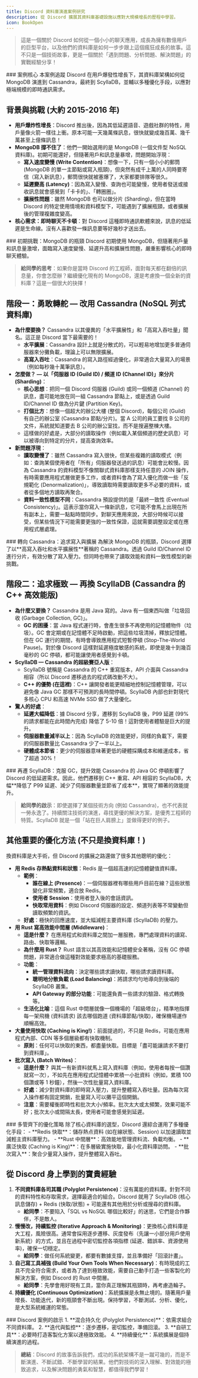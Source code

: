 ```yaml
---
title: Discord 資料庫演進案例研究
description: 從 Discord 擴展其資料庫基礎設施以應對大規模增長的歷程中學習。
icon: BookOpen
---
```


> 這是一個關於 Discord 如何從一個小小的聊天應用，成長為擁有數億用戶的巨型平台，以及他們的資料庫是如何一步步跟上這個瘋狂成長的故事。這不只是一個技術故事，更是一個關於「遇到問題、分析問題、解決問題」的實戰經驗分享！

<Callout type="info">
### 案例核心
本案例追蹤 Discord 在用戶爆發性增長下，其資料庫架構如何從 MongoDB 演進到 Cassandra，最終到 ScyllaDB，並輔以多種優化手段，以應對極端規模的即時通訊需求。
</Callout>

## 背景與挑戰 (大約 2015-2016 年)

*   **用戶爆炸性增長**：Discord 推出後，因為其低延遲語音、遊戲社群的特性，用戶量像火箭一樣往上衝。原本可能一天幾萬條訊息，很快就變成幾百萬、幾千萬甚至上億條訊息！
*   **MongoDB 撐不住了**：他們一開始選用的是 MongoDB (一個文件型 NoSQL 資料庫)。初期可能還好，但隨著用戶和訊息量暴增，問題開始浮現：
    *   **寫入速度變慢 (Write Contention)**：想像一下，只有一個小小的郵筒 (MongoDB 的單一主節點或寫入瓶頸)，但突然有成千上萬的人同時要寄信（寫入新訊息），郵筒很快就被塞爆了，大家都要排隊等很久。
    *   **延遲變高 (Latency)**：因為寫入變慢、查詢也可能變慢，使用者發送或接收訊息就會感覺到「卡卡的」、「轉圈圈」。
    *   **擴展性問題**：雖然 MongoDB 也可以做分片 (Sharding)，但在當時 Discord 的特定使用情境和資料模型下，可能遇到了擴展瓶頸，或者擴展後的管理複雜度變高。
*   **核心需求：即時聊天不卡頓**：對 Discord 這種即時通訊軟體來說，訊息的低延遲是生命線。沒有人喜歡發一條訊息要等好幾秒才送出去。

<Callout type="info">
### 初期挑戰：MongoDB 的瓶頸
Discord 初期使用 MongoDB，但隨著用戶量和訊息量激增，面臨寫入速度變慢、延遲升高和擴展性問題，嚴重影響核心的即時聊天體驗。
</Callout>

> **給同學的思考**：如果你是當時 Discord 的工程師，面對每天都在翻倍的訊息量，你會怎麼辦？繼續優化現有的 MongoDB，還是考慮換一個全新的資料庫？這是一個很大的抉擇！

## 階段一：勇敢轉舵 — 改用 Cassandra (NoSQL 列式資料庫)

*   **為什麼要換？** Cassandra 以其優異的「水平擴展性」和「高寫入吞吐量」聞名。這正是 Discord 當下最需要的！
    *   **水平擴展**：Cassandra 設計上就是分散式的，可以輕易地增加更多普通伺服器來分攤負載，理論上可以無限擴展。
    *   **高寫入吞吐**：Cassandra 的寫入路徑經過優化，非常適合大量寫入的場景（例如每秒幾十萬筆訊息）。
*   **怎麼做？ — 以「伺服器 ID (Guild ID) / 頻道 ID (Channel ID)」來分片 (Sharding)**：
    *   **核心思想**：把同一個 Discord 伺服器 (Guild) 或同一個頻道 (Channel) 的訊息，盡可能地放在同一組 Cassandra 節點上，或是透過 Guild ID/Channel ID 做為分片鍵 (Partition Key)。
    *   **打個比方**：想像一個超大的辦公大樓 (整個 Discord)，每個公司 (Guild) 有自己的辦公室 (Cassandra 節點/分片)。當 A 公司的員工要找 B 公司的文件，系統就知道要去 B 公司的辦公室找，而不是搜遍整棟大樓。
    *   這樣做的好處是，大部分的讀取操作（例如載入某個頻道的歷史訊息）可以被導向到特定的分片，提高查詢效率。
*   **新問題浮現**：
    *   **讀取變慢了**：雖然 Cassandra 寫入很快，但某些複雜的讀取模式（例如：查詢某個使用者在「所有」伺服器發送過的訊息）可能會比較慢。因為 Cassandra 的資料模型不像關聯式資料庫那樣支持任意的 JOIN 操作，有時需要應用程式層做更多工作，或者資料會為了寫入優化而做一些「反規範化 (Denormalization)」，導致讀取時需要讀取更多不必要的資料，或者從多個地方讀取再聚合。
    *   **資料一致性模型不同**：Cassandra 預設提供的是「最終一致性 (Eventual Consistency)」。這表示當你寫入一條新訊息，它可能不會馬上出現在所有副本上，需要一點點時間同步。對聊天應用來說，大部分時候可以接受，但某些情況下可能需要更強的一致性保證，這就需要調整設定或在應用程式層處理。

<Callout type="info">
### 轉向 Cassandra：追求寫入與擴展
為解決 MongoDB 的瓶頸，Discord 選擇了以**高寫入吞吐和水平擴展性**著稱的 Cassandra。透過 Guild ID/Channel ID 進行分片，有效分散了寫入壓力。但同時也帶來了讀取效能和資料一致性模型的新挑戰。
</Callout>

## 階段二：追求極致 — 再換 ScyllaDB (Cassandra 的 C++ 高效能版)

*   **為什麼又要換？** Cassandra 是用 Java 寫的。Java 有一個東西叫做「垃圾回收 (Garbage Collection, GC)」。
    *   **GC 的困擾**：當 Java 程式運行時，會產生很多不再使用的記憶體物件（垃圾）。GC 會定期或在記憶體不足時啟動，把這些垃圾清掉，釋放記憶體。但在 GC 運行的期間，有時會導致應用程式短暫停頓 (Stop-The-World Pause)。對於像 Discord 這樣對延遲極度敏感的系統，即使是幾十到幾百毫秒的 GC 停頓，都可能讓使用者感覺到卡頓。
*   **ScyllaDB — Cassandra 的超級賽亞人版**：
    *   ScyllaDB 號稱是 Cassandra 的 C++ 重寫版本，API 介面與 Cassandra 相容（所以 Discord 遷移過去的程式碼改動不大）。
    *   **C++ 的優勢 (在這裡)**：C++ 讓開發者能更精細地控制記憶體管理，可以避免像 Java GC 那樣不可預測的長時間停頓。ScyllaDB 內部也針對現代多核心 CPU 和高速 NVMe SSD 做了大量優化。
*   **驚人的好處**：
    *   **延遲大幅降低**：據 Discord 分享，遷移到 ScyllaDB 後，P99 延遲 (99% 的請求都能在此時間內完成) 降低了 5-10 倍！這對使用者體驗是巨大的提升。
    *   **伺服器數量減半以上**：因為 ScyllaDB 的效能更好，同樣的負載下，需要的伺服器數量比 Cassandra 少了一半以上。
    *   **硬體成本節省**：更少的伺服器意味著更低的硬體採購成本和維運成本，省了超過 30%！

<Callout type="info">
### 再遷 ScyllaDB：克服 GC，提升效能
Cassandra 的 Java GC 停頓影響了 Discord 的低延遲需求。因此，他們遷移到 C++ 重寫、API 相容的 ScyllaDB，大幅**降低了 P99 延遲、減少了伺服器數量並節省了成本**，實現了顯著的效能提升。
</Callout>

> **給同學的啟示**：即使選擇了某個技術方向 (例如 Cassandra)，也不代表就一勞永逸了。持續關注技術的演進，尋找更優的解決方案，是優秀工程師的特質。ScyllaDB 就是一個「站在巨人肩膀上」並做得更好的例子。

## 其他重要的優化方法 (不只是換資料庫！)

換資料庫是大手術，但 Discord 的擴展之路還做了很多其他聰明的優化：

*   **用 Redis 存熱點資料和狀態**：Redis 是一個超高速的記憶體鍵值資料庫。
    *   **範例**：
        *   **誰在線上 (Presence)**：一個伺服器裡有哪些用戶目前在線？這些狀態變化非常頻繁，適合放 Redis。
        *   **使用者 Session**：使用者登入後的會話資訊。
        *   **快取常用資料**：例如 Discord 伺服器的設定、頻道列表等不常變動但讀取頻繁的資訊。
    *   **好處**：極快的回應速度，並大幅減輕主要資料庫 (ScyllaDB) 的壓力。
*   **用 Rust 寫高效能中間層 (Middleware)**：
    *   **這是什麼？** 在應用程式和資料庫之間加一層服務，專門處理資料的讀寫、路由、快取等邏輯。
    *   **為什麼用 Rust？** Rust 語言以其高效能和記憶體安全著稱，沒有 GC 停頓問題，非常適合做這種對效能要求極高的基礎服務。
    *   **功能**：
        *   **統一管理資料流向**：決定哪些請求讀快取，哪些請求讀資料庫。
        *   **聰明地分散負載 (Load Balancing)**：將請求均勻地導向到後端的 ScyllaDB 叢集。
        *   **API Gateway 的部分功能**：可能還負責一些請求的驗證、格式轉換等。
    *   **生活化比喻**：這個 Rust 中間層就像一個機場的「超級塔台」，精準地指揮每一架飛機 (資料請求) 該去哪個跑道 (資料庫節點/快取)，確保機場運作順暢高效。
*   **大量使用快取 (Caching is King!)**：前面提過的，不只是 Redis，可能在應用程式內部、CDN 等多個層級都有快取機制。
    *   **原則**：任何可以快取的東西，都盡量快取。目標是「盡可能讓請求不要打到資料庫」。
*   **批次寫入 (Batch Writes)**：
    *   **這是什麼？** 與其一有新資料就馬上寫入資料庫（例如，使用者每按一個讚就寫一次），不如先在應用程式記憶體中累積一小批資料（例如，累積 100 個讚或等 1 秒鐘），然後一次性批量寫入資料庫。
    *   **好處**：減少對資料庫的即時寫入壓力，提升整體寫入吞吐量。因為每次寫入操作都有固定開銷，批量寫入可以攤平這個開銷。
    *   **注意**：需要權衡即時性和批次大小/頻率。批次太大或太頻繁，效果可能不好；批次太小或間隔太長，使用者可能會感覺到延遲。

<Callout type="info">
### 多管齊下的優化策略
除了核心資料庫的選型，Discord 還綜合運用了多種優化手段：
- **Redis 快取**：儲存熱点資料 (如在線狀態、Session) 以加速讀取並減輕主資料庫壓力。
- **Rust 中間層**：高效能地管理資料流、負載均衡。
- **廣泛快取 (Caching is King)**：在多層級實施快取，最小化資料庫訪問。
- **批次寫入**：聚合少量寫入操作，提升整體寫入吞吐。
</Callout>

## 從 Discord 身上學到的寶貴經驗

1.  **不同資料庫各司其職 (Polyglot Persistence)**：沒有萬能的資料庫。針對不同的資料特性和存取需求，選擇最適合的組合。Discord 就用了 ScyllaDB (核心訊息儲存) + Redis (快取/狀態) + 可能還有其他用於分析或搜尋的資料庫。
    *   **給同學**：不要陷入「SQL vs NoSQL 哪個比較好」的迷思，它們是合作夥伴，不是敵人。
2.  **慢慢改，持續監控 (Iterative Approach & Monitoring)**：更換核心資料庫是大工程，風險很高。通常會採用逐步遷移、灰度發布（先讓一小部分用戶使用新系統）的方式，並且在過程中密切監控各項指標 (延遲、錯誤率、資源使用率)，確保一切穩定。
    *   **給同學**：做任何系統變更，都要有數據支撐，並且準備好「回滾計畫」。
3.  **自己寫工具補強 (Build Your Own Tools When Necessary)**：有時現成的工具不完全符合需求，或者為了達到極致效能，需要自己動手打造一些客製化的解決方案，例如 Discord 的 Rust 中間層。
    *   **給同學**：先學會用好現有工具，當你真正理解其瓶頸時，再考慮造輪子。
4.  **持續優化 (Continuous Optimization)**：系統擴展是永無止境的。隨著用戶量增長、功能迭代，新的瓶頸會不斷出現。保持學習，不斷測試、分析、優化，是大型系統維運的常態。

<Callout type="info">
### Discord 案例的啟示
1.  **混合持久化 (Polyglot Persistence)**：依需求組合不同資料庫。
2.  **迭代與監控**：逐步遷移，密切監控，準備回滾。
3.  **自研工具**：必要時打造客製化方案以達極致效能。
4.  **持續優化**：系統擴展是個持續演進的過程。
</Callout>

> **總結**：Discord 的故事告訴我們，成功的系統架構不是一蹴可幾的，而是不斷演進、不斷試錯、不斷學習的結果。他們對技術的深入理解、對效能的極致追求，以及解決問題的勇氣和智慧，都值得我們學習！ 